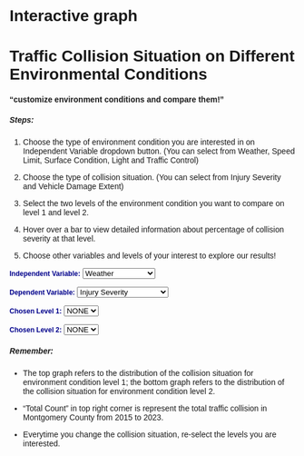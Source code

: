 # Interactive graph

<style>
  * {
    font-family: sans-serif;
  }
</style> 

<div id="plot">
</div>

<script src="https://cdn.jsdelivr.net/npm/d3@7"></script>
<script src="scripts/myscript.js"></script>

<h1>Traffic Collision Situation on Different Environmental Conditions</h1>
<h4>"customize environment conditions and compare them!"</h4>


<h5>
Steps:
</h5>
<p>
1. Choose the type of environment condition you are interested in on Independent Variable dropdown button. (You can select from Weather, Speed Limit, Surface Condition, Light and Traffic Control)
</p>
<p>
2. Choose the type of collision situation. (You can select from Injury Severity and Vehicle Damage Extent)
</p>
<p>
3. Select the two levels of the environment condition you want to compare on level 1 and level 2.
</p>
<p>
4. Hover over a bar to view detailed information about percentage of collision severity at that level.
</p>
<p>
5. Choose other variables and levels of your interest to explore our results!
</p>


<div>
 <label style="color: darkblue; font-weight: bold; font-size: 12;">Independent Variable:</label>
    <select id="independentDropdown">
      <option value="Weather">Weather</option>
      <option value="Surface.Condition">Surface Condition</option>
      <option value="Light">Light</option>
      <option value="Traffic.Control">Traffic Control</option>
      <option value="Speed.Limit">Speed Limit</option>
  </select>
</div>
<div>
 <label style="color: darkblue; font-weight: bold; font-size: 12;">Dependent Variable:</label>
  <select id="dependentDropdown">
    <option value="Injury.Severity">Injury Severity</option>
    <option value="Vehicle.Damage.Extent">Vehicle Damage Extent</option>
  </select>
</div>
<div>
 <label style="color: darkblue; font-weight: bold; font-size: 12;">Chosen Level 1:</label>
  <select id="chosenindependent">
    <option >NONE</option>
  </select>
  </div>
<div>
 <label style="color: darkblue; font-weight: bold; font-size: 12;">Chosen Level 2:</label>
  <select id="chosendependent">
    <option >NONE</option>
  </select>
</div>

<div id="leftGraph"></div>
<div id="rightGraph"></div> 

<h5>
Remember: 
</h5>
<p>
 - The top graph refers to the distribution of the collision situation for environment condition level 1; the bottom graph refers to the distribution of the collision situation for environment condition level 2.
</p>
<p>
 - "Total Count" in top right corner is represent the total traffic collision in Montgomery County from 2015 to 2023.
</p>
<p>
 - Everytime you change the collision situation, re-select the levels you are interested. 
</p>
